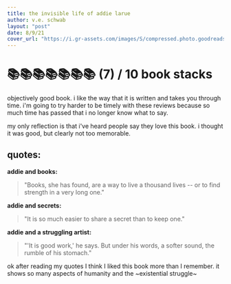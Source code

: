```yaml
---
title: the invisible life of addie larue
author: v.e. schwab
layout: "post"
date: 8/9/21
cover_url: "https://i.gr-assets.com/images/S/compressed.photo.goodreads.com/books/1584633432l/50623864.jpg"
---
```


# 📚📚📚📚📚📚📚 (7) / 10 book stacks

objectively good book. i like the way that it is written and takes you through time. i'm going to
try harder to be timely with these reviews because so much time has passed that i no longer know
what to say.

my only reflection is that i've heard people say they love this book. i thought it was good, but
clearly not too memorable.

## quotes:

**addie and books:**

> "Books, she has found, are a way to live a thousand lives -- or to find strength in a very
> long one."

**addie and secrets:**

> "It is so much easier to share a secret than to keep one."

**addie and a struggling artist:**

> "'It is good work,' he says. But under his words, a softer sound, the rumble of his stomach."

ok after reading my quotes I think I liked this book more than I remember. it shows so many
aspects of humanity and the ~existential struggle~
